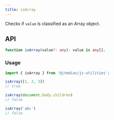 ```yaml
---
title: isArray
---
```

Checks if `value` is classified as an Array object.

## API

```typescript
function isArray(value?: any): value is any[];
```

### Usage

```typescript
import { isArray } from '@jtmdias/js-utilities';

isArray([1, 2, 3])
// true

isArray(document.body.children)
// false

isArray('abc')
// false
```
